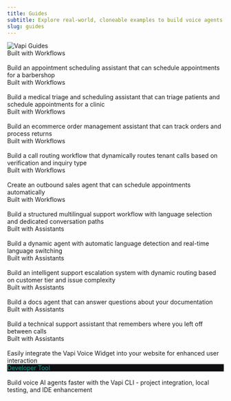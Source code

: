 ```yaml
---
title: Guides
subtitle: Explore real-world, cloneable examples to build voice agents with Vapi. Now including new Workflow-based guides!
slug: guides
---
```


<Frame>
  <img src="./static/images/guides-banner.png" alt="Vapi Guides" />
</Frame>

<CardGroup cols={2}>
  <Card title="Appointment Scheduling" icon="calendar-check" href="/workflows/examples/appointment-scheduling">
    <div className='absolute top-4 right-4'>
      <Icon icon="arrow-up-right-from-square" />
    </div>
    <div class="vapi-badge vapi-badge-workflow">Built with Workflows</div>
    <br />
    Build an appointment scheduling assistant that can schedule appointments for a barbershop
  </Card>
  <Card title="Medical Triage & Scheduling" icon="stethoscope" href="/workflows/examples/clinic-triage-scheduling">
    <div className='absolute top-4 right-4'>
      <Icon icon="arrow-up-right-from-square" />
    </div>
    <div class="vapi-badge vapi-badge-workflow">Built with Workflows</div>
    <br />
    Build a medical triage and scheduling assistant that can triage patients and schedule appointments for a clinic
  </Card>
  <Card title="Ecommerce Order Management" icon="shopping-cart" href="/workflows/examples/ecommerce-order-management">
    <div className='absolute top-4 right-4'>
      <Icon icon="arrow-up-right-from-square" />
    </div>
    <div class="vapi-badge vapi-badge-workflow">Built with Workflows</div>
    <br />
    Build an ecommerce order management assistant that can track orders and process returns
  </Card>
  <Card title="Property Management" icon="building" href="/workflows/examples/property-management">
    <div className='absolute top-4 right-4'>
      <Icon icon="arrow-up-right-from-square" />
    </div>
    <div class="vapi-badge vapi-badge-workflow">Built with Workflows</div>
    <br />
    Build a call routing workflow that dynamically routes tenant calls based on verification and inquiry type
  </Card>
  <Card title="Lead Qualification" icon="phone" href="/workflows/examples/lead-qualification">
    <div className='absolute top-4 right-4'>
      <Icon icon="arrow-up-right-from-square" />
    </div>
    <div class="vapi-badge vapi-badge-workflow">Built with Workflows</div>
    <br />
    Create an outbound sales agent that can schedule appointments automatically
  </Card>
    <Card title="Multilingual Support Workflow" icon="globe" href="/workflows/examples/multilingual-support">
    <div className='absolute top-4 right-4'>
      <Icon icon="arrow-up-right-from-square" />
    </div>
    <div class="vapi-badge vapi-badge-workflow">Built with Workflows</div>
    <br />
    Build a structured multilingual support workflow with language selection and dedicated conversation paths
  </Card>
  <Card title="Dynamic Multilingual Agent" icon="language" href="/assistants/examples/multilingual-agent">
    <div className='absolute top-4 right-4'>
      <Icon icon="arrow-up-right-from-square" />
    </div>
    <div class="vapi-badge vapi-badge-assistant">Built with Assistants</div>
    <br />
    Build a dynamic agent with automatic language detection and real-time language switching
  </Card>
  <Card title="Support Escalation" icon="headset" href="/assistants/examples/support-escalation">
    <div className='absolute top-4 right-4'>
      <Icon icon="arrow-up-right-from-square" />
    </div>
    <div class="vapi-badge vapi-badge-assistant">Built with Assistants</div>
    <br />
    Build an intelligent support escalation system with dynamic routing based on customer tier and issue complexity
  </Card>
  <Card title="Docs Agent" icon="book-open" href="/assistants/examples/docs-agent">
    <div className='absolute top-4 right-4'>
      <Icon icon="arrow-up-right-from-square" />
    </div>
    <div class="vapi-badge vapi-badge-assistant">Built with Assistants</div>
    <br />
    Build a docs agent that can answer questions about your documentation
  </Card>
  <Card title="Inbound Support" icon="headset" href="/assistants/examples/inbound-support">
    <div className='absolute top-4 right-4'>
      <Icon icon="arrow-up-right-from-square" />
    </div>
    <div class="vapi-badge vapi-badge-assistant">Built with Assistants</div>
    <br />
    Build a technical support assistant that remembers where you left off between calls
  </Card>
  <Card title="Voice Widget" icon="microphone" href="/assistants/examples/voice-widget">
    <div className='absolute top-4 right-4'>
      <Icon icon="arrow-up-right-from-square" />
    </div>
    <div class="vapi-badge vapi-badge-assistant">Built with Assistants</div>
    <br />
    Easily integrate the Vapi Voice Widget into your website for enhanced user interaction
  </Card>
  <Card title="Vapi CLI" icon="terminal" href="/cli">
    <div className='absolute top-4 right-4'>
      <Icon icon="arrow-up-right-from-square" />
    </div>
    <div class="vapi-badge" style="background-color: #0e0e13; color: #12a594;">Developer Tool</div>
    <br />
    Build voice AI agents faster with the Vapi CLI - project integration, local testing, and IDE enhancement
  </Card>

</CardGroup>
